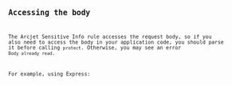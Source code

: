 
<SelectableContent client:load syncKey="language" frameworkSwitcher>
  <div slot="TS" slotIdx="1">
    <Code code={CustomDetectTS} lang="ts" />
  </div>
  <div slot="JS" slotIdx="2">
    <Code code={CustomDetectJS} lang="ts" />
  </div>
</SelectableContent>

## Accessing the body

The Arcjet Sensitive Info rule accesses the request body, so if you also need to
access the body in your application code, you should parse it before calling
`protect`. Otherwise, you may see an error `Body already read`.

For example, using Express:

<SelectableContent client:load syncKey="language" frameworkSwitcher>
  <div slot="TS" slotIdx="1">
    <Code code={AccessBodyTS} lang="ts" />
  </div>
  <div slot="JS" slotIdx="2">
    <Code code={AccessBodyJS} lang="js" />
  </div>
</SelectableContent>
